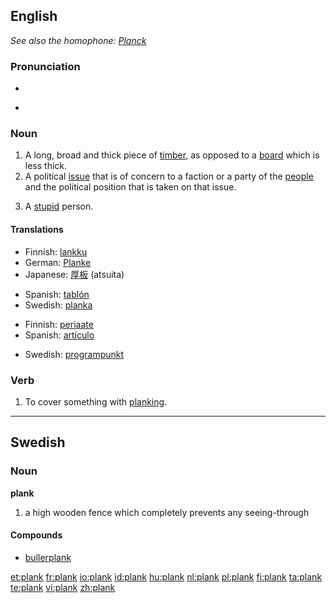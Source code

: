 ==English==
''See also the homophone: [[Planck]]''

===Pronunciation===
* {{audio|en-us-plank.ogg|Audio (US)}}

* {{rhymes|æŋk}}

===Noun===
{{en-noun}}

# A long, broad and thick piece of [[timber]], as opposed to a [[board]] which is less thick.
# A political [[issue]] that is of concern to a faction or a party of the [[people]] and the political position that is taken on that issue.
# {{British|slang}} A [[stupid]] person.

====Translations====
{{trans-top|long, broad and thick piece of timber}}
* Finnish: [[lankku]]
* German: [[Planke]] {{f}}
* Japanese: [[厚板]] (atsuita)
{{trans-mid}}
* Spanish: [[tablón]]
* Swedish: [[planka]]
{{trans-bottom}}

{{trans-top|political issue}}
* Finnish: [[periaate]]
* Spanish: [[artículo]]
{{trans-mid}}
* Swedish: [[programpunkt]]
{{trans-bottom}}

===Verb===
{{en-verb}}

# {{transitive}} To cover something with [[planking]].

----

==Swedish==

===Noun===
'''plank''' {{n}}
{{sv-noun-n-zero}}

# a high wooden fence which completely prevents any seeing-through

====Compounds====
* [[bullerplank]]

[[et:plank]]
[[fr:plank]]
[[io:plank]]
[[id:plank]]
[[hu:plank]]
[[nl:plank]]
[[pl:plank]]
[[fi:plank]]
[[ta:plank]]
[[te:plank]]
[[vi:plank]]
[[zh:plank]]